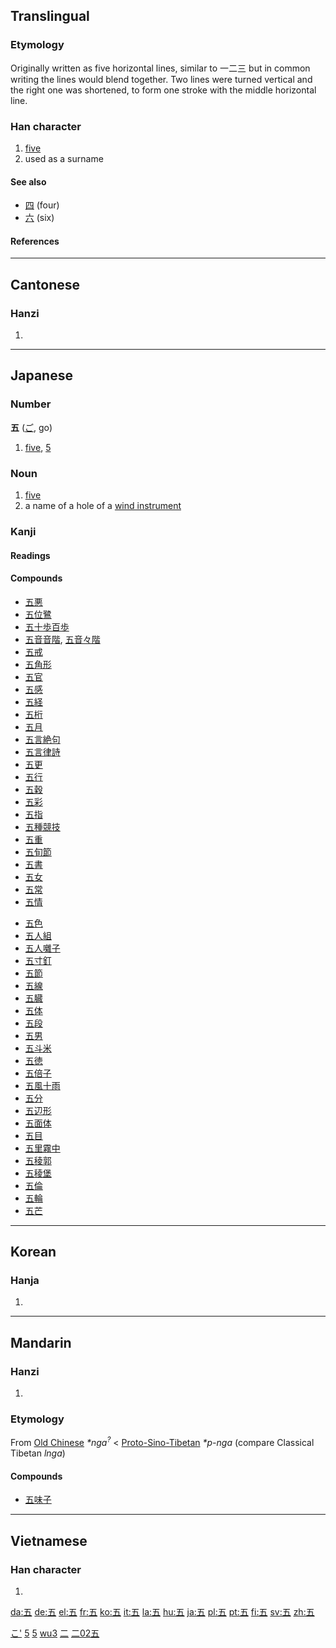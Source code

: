 {{see|伍}}<!-- may be replaced by zh-forms -->
==Translingual==
{{Han stroke|[[image:五-order.gif]]}}
{{Han stroke|[[image:五-bw.png|200px]]}}

===Etymology===
Originally written as five horizontal lines, similar to 一二三 but in common writing the lines would blend together. Two lines were turned vertical and the right one was shortened, to form one stroke with the middle horizontal line.

===Han character===
{{Han char|rn=7|rad=二|as=02|sn=4|four=1010<sub>7</sub>|canj=一木一 (MDM)}}

# [[five]]
# used as a surname

====See also====
* [[四]] (four)
* [[六]] (six)

====References====
{{Han ref|kx=0086.110|dkj=00257|dj=0178.040|hdz=10011.030|uh=4E94|ud=20116|bh=A4AD|bd=42157}}

----

==Cantonese==

===Hanzi===
{{yue-hanzi|jyut=|y=ng5}}

# {{defn|Cantonese}}

----

==Japanese==

===Number===
'''五''' ([[ご]], go)

# [[five]], [[5]]

===Noun===
{{ja-noun|k|hira=ご|rom=go|hidx=こ'}}

# [[five]]
# a name of a hole of a [[wind instrument]]

===Kanji===
{{ja-kanji|grade=|rs=二02}}

====Readings====
{{ja-readings|on=[[ご]] (''go'')|kun=[[いつ]] (''itsu''), [[いつつ]] ([[五つ]], ''itsutsu'')|nanori=[[い]] (''i''), [[さ]] (''sa''), [[さつ]] (''satsu''), [[ち]] (''chi''), [[ふ]] (''fu''), [[み]] (''mi''), [[め]] (''me'')}}

====Compounds====
{{top2}}
*[[五悪]]
*[[五位鷺]]
*[[五十歩百歩]]
*[[五音音階]], [[五音々階]]
*[[五戒]]
*[[五角形]]
*[[五官]]
*[[五感]]
*[[五経]]
*[[五桁]]
*[[五月]]
*[[五言絶句]]
*[[五言律詩]]
*[[五更]]
*[[五行]]
*[[五穀]]
*[[五彩]]
*[[五指]]
*[[五種競技]]
*[[五重]]
*[[五旬節]]
*[[五書]]
*[[五女]]
*[[五常]]
*[[五情]]
{{mid2}}
*[[五色]]
*[[五人組]]
*[[五人囃子]]
*[[五寸釘]]
*[[五節]]
*[[五線]]
*[[五臓]]
*[[五体]]
*[[五段]]
*[[五男]]
*[[五斗米]]
*[[五徳]]
*[[五倍子]]
*[[五風十雨]]
*[[五分]]
*[[五辺形]]
*[[五面体]]
*[[五目]]
*[[五里霧中]]
*[[五稜郭]]
*[[五稜堡]]
*[[五倫]]
*[[五輪]]
*[[五芒]]
{{bottom}}

[[Category:1000 Japanese basic words|こ']]
[[Category:Japanese numbers|5]]

----

==Korean==

===Hanja===
{{ko-hanja|hangeul=오|eumhun=다섯|rv=o|mr=o}}

# {{defn|Korean}}

[[Category:Korean numbers|5]]

----

==Mandarin==

===Hanzi===
{{cmn-hanzi|pin=[[wǔ]] ([[wu3]])|wg=wu<sup>3</sup>}}

# {{defn|Mandarin}}

===Etymology===

From [[Old Chinese]] ''*nga<sup>?</sup>'' < [[Proto-Sino-Tibetan]] ''*p-nga'' (compare Classical Tibetan ''lnga'')

====Compounds====
{{rfc-level|Compounds at L4+ not in L3 POS section}}
*[[五味子]]

[[Category:zh-cn:Numbers|wu3]]
[[Category:zh-tw:Numbers|二]]

----

==Vietnamese==

===Han character===
{{vi-hantu|ngũ}}

# {{defn|Vietnamese}}

[[Category:Grade 1 kanji|二02五]]

[[da:五]]
[[de:五]]
[[el:五]]
[[fr:五]]
[[ko:五]]
[[it:五]]
[[la:五]]
[[hu:五]]
[[ja:五]]
[[pl:五]]
[[pt:五]]
[[fi:五]]
[[sv:五]]
[[zh:五]]